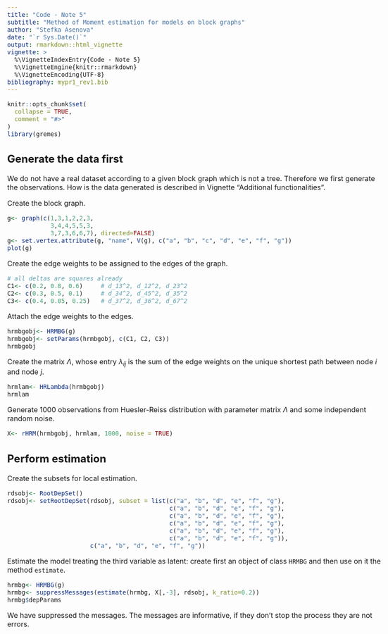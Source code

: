 ---
title: "Code - Note 5"
subtitle: "Method of Moment estimation for models on block graphs"
author: "Stefka Asenova"
date: "`r Sys.Date()`"
output: rmarkdown::html_vignette
vignette: >
  %\VignetteIndexEntry{Code - Note 5}
  %\VignetteEngine{knitr::rmarkdown}
  %\VignetteEncoding{UTF-8}
bibliography: mypr1_rev1.bib
---

<style type="text/css">
  body{
  font-size: 12pt;
  max-width: 1000px;
  margin-left: auto;
  margin-right: auto;
}
</style>



```{r setup, include = FALSE}
knitr::opts_chunk$set(
  collapse = TRUE,
  comment = "#>"
)
library(gremes)

```

## Generate the data first

We do not have a real dataset according to a given block graph which is not a tree. Therefore we first generate the observations. How is the data generated is described in Vignette "Additional functionalities".

Create the block graph.

```{r fig.height=4.5, fig.width=4.5}
g<- graph(c(1,3,1,2,2,3,
            3,4,4,5,5,3,
            3,7,3,6,6,7), directed=FALSE)
g<- set.vertex.attribute(g, "name", V(g), c("a", "b", "c", "d", "e", "f", "g"))
plot(g)

```

Create the edge weights to be assigned to the edges of the graph.

```{r}
# all deltas are squares already
C1<- c(0.2, 0.8, 0.6)     # d_13^2, d_12^2, d_23^2
C2<- c(0.3, 0.5, 0.1)     # d_34^2, d_45^2, d_35^2
C3<- c(0.4, 0.05, 0.25)   # d_37^2, d_36^2, d_67^2

```

Attach the edge weights to the edges.

```{r}
hrmbgobj<- HRMBG(g)
hrmbgobj<- setParams(hrmbgobj, c(C1, C2, C3))
hrmbgobj

```

Create the matrix $\Lambda$, whose entry $\lambda_{ij}$ is the sum of the edge weights on the unique shortest path between node $i$ and node $j$.

```{r}
hrmlam<- HRLambda(hrmbgobj)
hrmlam

```

Generate 1000 observations from Huesler-Reiss distribution with parameter matrix $\Lambda$ and some independent
random noise.

```{r}
X<- rHRM(hrmbgobj, hrmlam, 1000, noise = TRUE)

```

## Perform estimation 

Create the subsets for local estimation.

```{r}
rdsobj<- RootDepSet()
rdsobj<- setRootDepSet(rdsobj, subset = list(c("a", "b", "d", "e", "f", "g"),
                                             c("a", "b", "d", "e", "f", "g"),
                                             c("a", "b", "d", "e", "f", "g"),
                                             c("a", "b", "d", "e", "f", "g"),
                                             c("a", "b", "d", "e", "f", "g"),
                                             c("a", "b", "d", "e", "f", "g")), 
                       c("a", "b", "d", "e", "f", "g"))

```

Estimate the model treating the third variable as latent: create first an object of class `HRMBG` and then use on it the method `estimate`.

```{r}
hrmbg<- HRMBG(g)
hrmbg<- suppressMessages(estimate(hrmbg, X[,-3], rdsobj, k_ratio=0.2))
hrmbg$depParams

```

We have suppressed the messages. The messages are informative, if they don't stop the process they are not errors.


